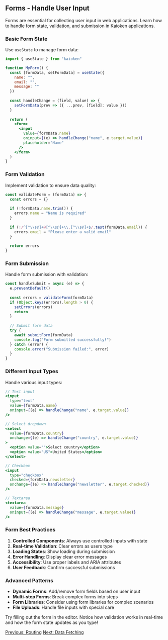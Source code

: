 
## Forms - Handle User Input

Forms are essential for collecting user input in web applications. Learn how to handle form state, validation, and submission in Kaioken applications.

### Basic Form State

Use `useState` to manage form data:

```jsx
import { useState } from "kaioken"

function MyForm() {
  const [formData, setFormData] = useState({
    name: "",
    email: "",
    message: ""
  })
  
  const handleChange = (field, value) => {
    setFormData(prev => ({ ...prev, [field]: value }))
  }
  
  return (
    <form>
      <input
        value={formData.name}
        oninput={(e) => handleChange("name", e.target.value)}
        placeholder="Name"
      />
    </form>
  )
}
```

### Form Validation

Implement validation to ensure data quality:

```jsx
const validateForm = (formData) => {
  const errors = {}
  
  if (!formData.name.trim()) {
    errors.name = "Name is required"
  }
  
  if (!/^[^\\s@]+@[^\\s@]+\\.[^\\s@]+$/.test(formData.email)) {
    errors.email = "Please enter a valid email"
  }
  
  return errors
}
```

### Form Submission

Handle form submission with validation:

```jsx
const handleSubmit = async (e) => {
  e.preventDefault()
  
  const errors = validateForm(formData)
  if (Object.keys(errors).length > 0) {
    setErrors(errors)
    return
  }
  
  // Submit form data
  try {
    await submitForm(formData)
    console.log("Form submitted successfully!")
  } catch (error) {
    console.error("Submission failed:", error)
  }
}
```

### Different Input Types

Handle various input types:

```jsx
// Text input
<input
  type="text"
  value={formData.name}
  oninput={(e) => handleChange("name", e.target.value)}
/>

// Select dropdown
<select
  value={formData.country}
  onchange={(e) => handleChange("country", e.target.value)}
>
  <option value="">Select country</option>
  <option value="US">United States</option>
</select>

// Checkbox
<input
  type="checkbox"
  checked={formData.newsletter}
  onchange={(e) => handleChange("newsletter", e.target.checked)}
/>

// Textarea
<textarea
  value={formData.message}
  oninput={(e) => handleChange("message", e.target.value)}
/>
```

### Form Best Practices

1. **Controlled Components**: Always use controlled inputs with state
2. **Real-time Validation**: Clear errors as users type
3. **Loading States**: Show loading during submission
4. **Error Handling**: Display clear error messages
5. **Accessibility**: Use proper labels and ARIA attributes
6. **User Feedback**: Confirm successful submissions

### Advanced Patterns

- **Dynamic Forms**: Add/remove form fields based on user input
- **Multi-step Forms**: Break complex forms into steps
- **Form Libraries**: Consider using form libraries for complex scenarios
- **File Uploads**: Handle file inputs with special care

Try filling out the form in the editor. Notice how validation works in real-time and how the form state updates as you type!

<div className="flex justify-between">
  <a href="/tutorial/routing" className="link-button">Previous: Routing</a>
  <a href="/tutorial/fetching/use-async" className="link-button">Next: Data Fetching</a>
</div> 
